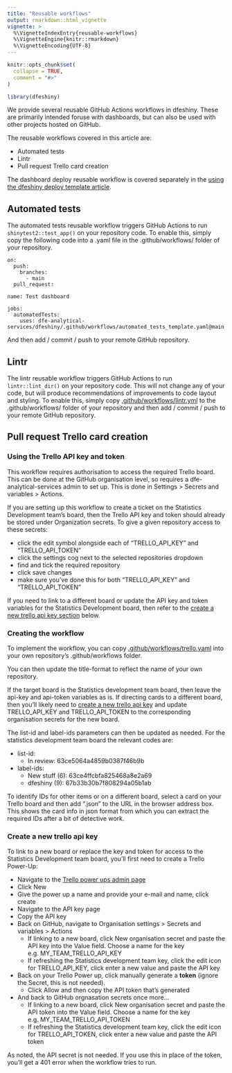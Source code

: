 ```yaml
---
title: "Reusable workflows"
output: rmarkdown::html_vignette
vignette: >
  %\VignetteIndexEntry{reusable-workflows}
  %\VignetteEngine{knitr::rmarkdown}
  %\VignetteEncoding{UTF-8}
---
```


```r
knitr::opts_chunk$set(
  collapse = TRUE,
  comment = "#>"
)
```

```r
library(dfeshiny)
```

We provide several reusable GitHub Actions workflows in dfeshiny. 
These are primarily intended foruse with dashboards, but can also be used with 
other projects hosted on GitHub.

The reusable workflows covered in this article are:

- Automated tests
- Lintr
- Pull request Trello card creation

The dashboard deploy reusable workflow is covered separately in the 
[using the dfeshiny deploy template article](using-the-dfeshiny-deploy-template.html).

## Automated tests

The automated tests reusable workflow triggers GitHub Actions to run 
`shinytest2::test_app()` on your repository code. To enable this, simply copy the following code into a .yaml file in the .github/workflows/ folder of your repository.

```
on:
  push:
    branches:
      - main
  pull_request:

name: Test dashboard

jobs:
  automatedTests:
    uses: dfe-analytical-services/dfeshiny/.github/workflows/automated_tests_template.yaml@main
```

And then add / commit / push to your remote GitHub repository.

## Lintr

The lintr reusable workflow triggers GitHub Actions to run 
`lintr::lint_dir()` on your repository code. This will not change any of your code, but will produce recommendations of improvements to code layout and styling. To enable this, simply copy 
[.github/workflows/lintr.yml](https://github.com/dfe-analytical-services/dfeshiny/blob/main/.github/workflows/lintr.yml)
to the .github/workflows/ folder of your repository and then add / commit / 
push to your remote GitHub repository.

## Pull request Trello card creation

### Using the Trello API key and token

This workflow requires authorisation to access the required Trello board. This
can be done at the GitHub organisation level, so requires a 
dfe-analytical-services admin to set up. This is done in Settings > Secrets and
variables > Actions.

If you are setting up this workflow to create a ticket on the Statistics 
Development team's board, then the Trello API key and token should already be
stored under Organization secrets. To give a given repository access to these secrets:

- click the edit symbol alongside each of "TRELLO_API_KEY" and "TRELLO_API_TOKEN"
- click the settings cog next to the selected repositories dropdown
- find and tick the required repository
- click save changes
- make sure you've done this for both "TRELLO_API_KEY" and "TRELLO_API_TOKEN"

If you need to link to a different board or update the API key and token variables for the Statistics Development board, then refer to the [create a new trello api key section](#create-a-new-trello-api-key) below.

### Creating the workflow

To implement the workflow, you can copy [.github/workflows/trello.yaml](https://github.com/dfe-analytical-services/dfeshiny/blob/main/.github/workflows/trello.yaml) into your own repository's .github/workflows folder.

You can then update the title-format to reflect the name of your own repository.

If the target board is the Statistics development team board, then leave the 
api-key and api-token variables as is. If directing cards to a different board, 
then you'll likely need to  [create a new trello api key](#create-a-new-trello-api-key) and update TRELLO_API_KEY and TRELLO_API_TOKEN to the corresponding organisation secrets for the new board.

The list-id and label-ids parameters can then be updated as needed. For the 
statistics development team board the relevant codes are:

- list-id:
  - In review: 63ce5064a4859b0387f46b9b
- label-ids:
  - New stuff (6): 63ce4ffcbfa825468a8e2a69
  - dfeshiny (9): 67b33b30b7f808294a05b1ab

To identify IDs for other items or on a different board, select a card on your 
Trello board and then add ".json" to the URL in the browser address box. This shows the card info in json format from which you can extract the required IDs 
after a bit of detective work.

### Create a new trello api key

To link to a new board or replace the key and token for access to the Statistics 
Development team board, you'll first need to create a Trello Power-Up:

- Navigate to the [Trello power ups admin page](https://trello.com/power-ups/admin)
- Click New
- Give the power up a name and provide your e-mail and name, click create
- Navigate to the API key page
- Copy the API key
- Back on GitHub, navigate to Organisation settings > Secrets and
variables > Actions
  - If linking to a new board, click New organisation secret and paste the API key into the Value field. Choose a name for the key e.g. MY_TEAM_TRELLO_API_KEY
  - If refreshing the Statistics development team key, click the edit icon for TRELLO_API_KEY, click enter a new value and paste the API key
- Back on your Trello Power up, click manually generate a **token** (ignore the Secret, this is not needed). 
  - Click Allow and then copy the API token that's generated
- And back to GitHub orgnasation secrets once more...
  - If linking to a new board, click New organisation secret and paste the API token into the Value field. Choose a name for the key e.g. MY_TEAM_TRELLO_API_TOKEN
  - If refreshing the Statistics development team key, click the edit icon for TRELLO_API_TOKEN, click enter a new value and paste the API token

As noted, the API secret is not needed. If you use this in place of the token, you'll get a 401 error when the workflow tries to run.
